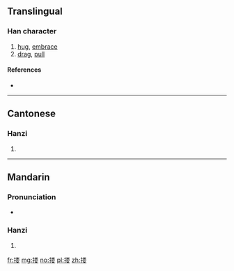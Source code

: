 {{also|摟}}
==Translingual==

===Han character===
{{Han char|rn=64|rad=手|as=09|sn=12|four=|canj=手火木女 (QFDV)|ids=⿰[[扌]][[娄]]}}

# [[hug]], [[embrace]]
# [[drag]], [[pull]]

====References====
* {{Han ref|kx=0445.341|hdz=31923.120|uh=6402|ud=25602}}

----

==Cantonese==

===Hanzi===
{{yue-hanzi|jyut=[[lau1]], [[lau2]], [[lau4]], [[lau5]]|y=lau1, lau2, lau4, lau5|tra=摟}}

# {{defn|lang=yue|sort=手09}}

----

==Mandarin==

===Pronunciation===
* {{audio|Zh-lou.ogg|Audio|lang=cmn}}

===Hanzi===
{{cmn-hanzi|tra=摟|pin=[[lǒu]] ([[lou3]]), [[lōu]] ([[lou1]]), [[lóu]] ([[lou2]])|wg=lou<sup>3</sup>, lou<sup>1</sup>, lou<sup>2</sup>}}

# {{defn|lang=cmn|sort=手09}}

[[fr:搂]]
[[mg:搂]]
[[no:搂]]
[[pl:搂]]
[[zh:搂]]